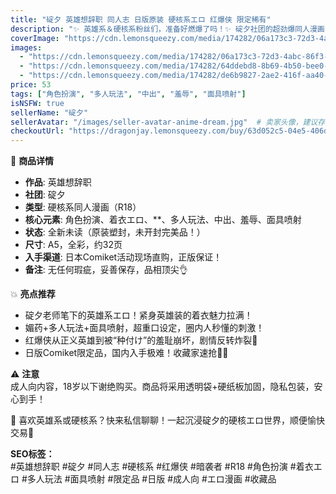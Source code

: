 ```yaml
---
title: "碇夕 英雄想辞职 同人志 日版原装 硬核系エロ 红爆侠 限定稀有"
description: "✨ 英雄系＆硬核系粉丝们，准备好燃爆了吗！✨ 碇夕社团的超劲爆同人漫画《英雄想辞职》震撼登场！主角是白天是五十嶋部长，夜晚化身正义英雄红爆侠（レッドバスター） ！这次却被宿敌暗袭者（ダークレイダー） 和部下吾桑联手“收拾”！自由被剥夺，媚药唾液让身体超敏感，紧身英雄装下的火爆エロ场面，简直让人心跳加速🔥 几乎全篇高能エロ，硬核系爱好者的必收神作！"
coverImage: "https://cdn.lemonsqueezy.com/media/174282/06a173c3-72d3-4abc-86f3-f6e673415fa4.png"  # 图片路径，建议在 public/images 目录下存储静态资源
images:
  - "https://cdn.lemonsqueezy.com/media/174282/06a173c3-72d3-4abc-86f3-f6e673415fa4.png"         # 主图
  - "https://cdn.lemonsqueezy.com/media/174282/64ddebd8-8b69-4b50-bee0-e09667cd4db3.jpg"          # 侧视图
  - "https://cdn.lemonsqueezy.com/media/174282/de6b9827-2ae2-416f-aa40-bc6e15afc8b9.jpg"          # 后视图
price: 53
tags: ["角色扮演", "多人玩法", "中出", "羞辱", "面具喷射"]
isNSFW: true
sellerName: "碇夕"
sellerAvatar: "/images/seller-avatar-anime-dream.jpg"  # 卖家头像，建议存储在 public/images
checkoutUrl: "https://dragonjay.lemonsqueezy.com/buy/63d052c5-04e5-406d-bdc1-5908ebd74ed2"
---
```


📖 **商品详情**  
- **作品**: 英雄想辞职  
- **社团**: 碇夕  
- **类型**: 硬核系同人漫画（R18）  
- **核心元素**: 角色扮演、着衣エロ、**、多人玩法、中出、羞辱、面具喷射  
- **状态**: 全新未读（原装塑封，未开封完美品！）  
- **尺寸**: A5，全彩，约32页  
- **入手渠道**: 日本Comiket活动现场直购，正版保证！  
- **备注**: 无任何瑕疵，妥善保存，品相顶尖👌  

💥 **亮点推荐**  
- 碇夕老师笔下的英雄系エロ！紧身英雄装的着衣魅力拉满！  
- 媚药+多人玩法+面具喷射，超重口设定，圈内人秒懂的刺激！  
- 红爆侠从正义英雄到被“种付け”的羞耻崩坏，剧情反转炸裂🔞  
- 日版Comiket限定品，国内入手极难！收藏家速抢🏃‍♂️  

⚠️ **注意**  
成人向内容，18岁以下谢绝购买。商品将采用透明袋+硬纸板加固，隐私包装，安心到手！  

📩 喜欢英雄系或硬核系？快来私信聊聊！一起沉浸碇夕的硬核エロ世界，顺便愉快交易🐾  

**SEO标签：**  
#英雄想辞职 #碇夕 #同人志 #硬核系 #红爆侠 #暗袭者 #R18 #角色扮演 #着衣エロ #多人玩法 #面具喷射 #限定品 #日版 #成人向 #エロ漫画 #收藏品  